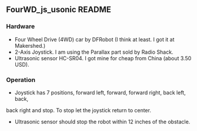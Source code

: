 == FourWD_js_usonic README ==

=== Hardware ===
* Four Wheel Drive (4WD) car by DFRobot (I think at least. I got it at Makershed.)
* 2-Axis Joystick. I am using the Parallax part sold by Radio Shack.
* Ultrasonic sensor HC-SR04. I got mine for cheap from China (about 3.50 USD).

=== Operation ===
* Joystick has 7 positions, forward left, forward, forward right, back left, back, 
back right and stop. To stop let the joystick return to center.
* Ultrasonic sensor should stop the robot within 12 inches of the obstacle.

